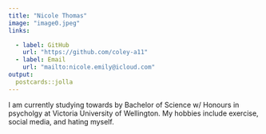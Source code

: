 ```yaml
---
title: "Nicole Thomas"
image: "image0.jpeg"
links:

  - label: GitHub
    url: "https://github.com/coley-a11"
  - label: Email
    url: "mailto:nicole.emily@icloud.com"
output:
  postcards::jolla
---
```


I am currently studying towards by Bachelor of Science w/ Honours in psycholgy at Victoria University of Wellington. My hobbies include exercise, social media, and hating myself.

